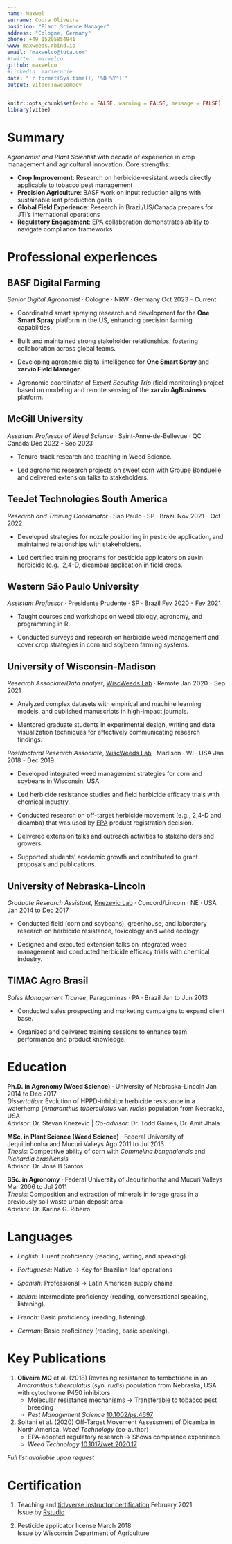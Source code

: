 ```yaml
---
name: Maxwel
surname: Coura Oliveira
position: "Plant Science Manager"
address: "Cologne, Germany"
phone: +49 15205854941
www: maxweeds.rbind.io
email: "maxwelco@tuta.com"
#twitter: maxwelco
github: maxwelco
#linkedin: mariecurie
date: "`r format(Sys.time(), '%B %Y')`"
output: vitae::awesomecv
---
```


```r
knitr::opts_chunk$set(echo = FALSE, warning = FALSE, message = FALSE)
library(vitae)
```

#  Summary

*Agronomist and Plant Scientist* with decade of experience in crop management and agricultural innovation. Core strengths:

- **Crop Improvement**: Research on herbicide-resistant weeds directly applicable to tobacco pest management
- **Precision Agriculture**: BASF work on input reduction aligns with sustainable leaf production goals
- **Global Field Experience**: Research in Brazil/US/Canada prepares for JTI's international operations
- **Regulatory Engagement**: EPA collaboration demonstrates ability to navigate compliance frameworks


# **Professional experiences**

## **BASF Digital Farming**

*Senior Digital Agronomist* · Cologne · NRW · Germany \hfill Oct 2023 - Current

-   Coordinated smart spraying research and development for the **One Smart Spray** platform in the US, enhancing precision farming capabilities.

-   Built and maintained strong stakeholder relationships, fostering collaboration across global teams.

-   Developing agronomic digital intelligence for **One Smart Spray** and **xarvio Field Manager**.

-   Agronomic coordinator of *Expert Scouting Trip* (field monitoring) project based on modeling and remote sensing of the **xarvio AgBusiness** platform.


## **McGill University**

*Assistant Professor of Weed Science* · Saint-Anne-de-Bellevue · QC · Canada \hfill Dec 2022 - Sep 2023

-   Tenure-track research and teaching in Weed Science.

-   Led agronomic research projects on sweet corn with [Groupe Bonduelle](https://www.bonduelle.com/fr/) and delivered extension talks to stakeholders.


## **TeeJet Technologies South America**

*Research and Training Coordinator* · Sao Paulo · SP · Brazil \hfill Nov 2021 - Oct 2022

-   Developed strategies for nozzle positioning in pesticide application, and maintained relationships with stakeholders.

-   Led certified training programs for pesticide applicators on auxin herbicide (e.g., 2,4-D, dicamba) application in field crops. 


## **Western São Paulo University**

*Assistant Professor* · Presidente Prudente · SP · Brazil \hfill Fev 2020 - Fev 2021

-   Taught courses and workshops on weed biology, agronomy, and programming in R.

-   Conducted surveys and research on herbicide weed management and cover crop strategies in corn and soybean farming systems.

## **University of Wisconsin-Madison**

*Research Associate/Data analyst*, [WiscWeeds Lab](http://www.wiscweeds.info/) · Remote \hfill Jan 2020 - Sep 2021

-   Analyzed complex datasets with empirical and machine learning models, and published manuscripts in high-impact journals.

-   Mentored graduate students in experimental design, writing and data visualization techniques for effectively communicating research findings.

*Postdoctoral Research Associate*, [WiscWeeds Lab](http://www.wiscweeds.info/) · Madison · WI · USA \hfill Jan 2018 - Dec 2019

-   Developed integrated weed management strategies for corn and soybeans in Wisconsin, USA

-   Led herbicide resistance studies and field herbicide efficacy trials with chemical industry.

-   Conducted research on off-target herbicide movement (e.g., 2,4-D and dicamba) that was used by [EPA](https://www.epa.gov/) product registration decision.

-   Delivered extension talks and outreach activities to stakeholders and growers.

-   Supported students’ academic growth and contributed to grant proposals and publications.


## **University of Nebraska-Lincoln**

*Graduate Research Assistant*, [Knezevic Lab](https://agronomy.unl.edu/knezevic) · Concord/Lincoln · NE · USA \hfill Jan 2014 to Dec 2017

-   Conducted field (corn and soybeans), greenhouse, and laboratory research on herbicide resistance, toxicology and weed ecology.

-   Designed and executed extension talks on integrated weed management and conducted herbicide efficacy trials with chemical industry.


## **TIMAC Agro Brasil**

*Sales Management Trainee*, Paragominas · PA · Brazil \hfill Jan to Jun 2013

-   Conducted sales prospecting and marketing campaigns to expand client base.

-   Organized and delivered training sessions to enhance team performance and product knowledge.



# **Education**

**Ph.D. in Agronomy (Weed Science)** · University of Nebraska-Lincoln \hfill Jan 2014 to Dec 2017\
*Dissertation*: Evolution of HPPD-inhibitor herbicide resistance in a waterhemp (*Amaranthus tuberculatus* var. *rudis*) population from Nebraska, USA\
*Advisor*: Dr. Stevan Knezevic | *Co-advisor*: Dr. Todd Gaines, Dr. Amit Jhala

**MSc. in Plant Science (Weed Science)** · Federal University of Jequitinhonha and Mucuri Valleys \hfill Ago 2011 to Jul 2013\
*Thesis*: Competitive ability of corn with *Commelina benghalensis* and *Richardia brasiliensis*\
Advisor: Dr. José B Santos

**BSc. in Agronomy** · Federal University of Jequitinhonha and Mucuri Valleys \hfill Mar 2006 to Jul 2011\
*Thesis*: Composition and extraction of minerals in forage grass in a previously soil waste urban deposit area\
*Advisor*: Dr. Karina G. Ribeiro


# **Languages**

-   *English*: Fluent proficiency (reading, writing, and speaking).

-   *Portuguese*: Native → Key for Brazilian leaf operations

-   *Spanish*: Professional → Latin American supply chains

-   *Italian*: Intermediate proficiency (reading, conversational speaking, listening).

-   *French*: Basic proficiency (reading, listening).

-   *German*: Basic proficiency (reading, basic speaking).

# Key Publications

1. **Oliveira MC** et al. (2018) Reversing resistance to tembotrione in an *Amaranthus tuberculatus* (syn. *rudis*) population from Nebraska, USA with cytochrome P450 inhibitors.  
   - Molecular resistance mechanisms → Transferable to tobacco pest breeding
   - *Pest Management Science* [10.1002/ps.4697](https://onlinelibrary.wiley.com/doi/full/10.1002/ps.4697) 

2. Soltani et al. (2020) Off-Target Movement Assessment of Dicamba in North America. *Weed Technology* (co-author)  
   - EPA-adopted regulatory research → Shows compliance experience  
   - *Weed Technology* [10.1017/wet.2020.17](https://doi.org/10.1017/wet.2020.17)

*Full list available upon request* 


# **Certification**

1.   Teaching and [tidyverse instructor certification](https://education.rstudio.com/trainers/people/oliveira+maxwel/) \hfill February 2021\
    Issue by [Rstudio](https://rstudio.com/)

1. Pesticide applicator license \hfill March 2018\
    Issue by Wisconsin Department of Agriculture




